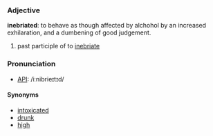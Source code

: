 === Adjective ===

'''inebriated''': to behave as though affected by alchohol by an increased exhilaration, and a dumbening of good judgement.

# past participle of to [[inebriate]]

=== Pronunciation ===
*[[w:IPA|API]]: /iːnibrieɪtɪd/

==== Synonyms ====
*[[intoxicated]]
*[[drunk]]
*[[high]]